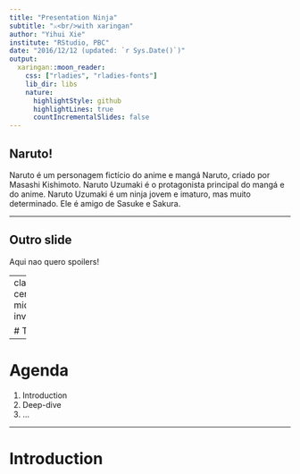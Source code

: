 ```yaml
---
title: "Presentation Ninja"
subtitle: "⚔<br/>with xaringan"
author: "Yihui Xie"
institute: "RStudio, PBC"
date: "2016/12/12 (updated: `r Sys.Date()`)"
output:
  xaringan::moon_reader:
    css: ["rladies", "rladies-fonts"]
    lib_dir: libs
    nature:
      highlightStyle: github
      highlightLines: true
      countIncrementalSlides: false
---
```


## Naruto!

Naruto é um personagem fictício do anime e mangá Naruto, criado por Masashi Kishimoto. Naruto Uzumaki é o protagonista principal do mangá e do anime. Naruto Uzumaki é um ninja jovem e imaturo, mas muito determinado. Ele é amigo de Sasuke e Sakura.

---

## Outro slide

Aqui nao quero spoilers!

---
class: center, middle, inverse

# Title

---

# Agenda

1. Introduction
2. Deep-dive
3. ...

---

# Introduction